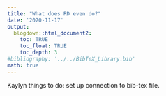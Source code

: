 ```yaml
---
title: "What does RD even do?"
date: '2020-11-17'
output: 
  blogdown::html_document2:
    toc: TRUE
    toc_float: TRUE
    toc_depth: 3
#bibliography: '../../BibTeX_Library.bib'
math: true
---
```


Kaylyn things to do: 
set up connection to bib-tex file.


